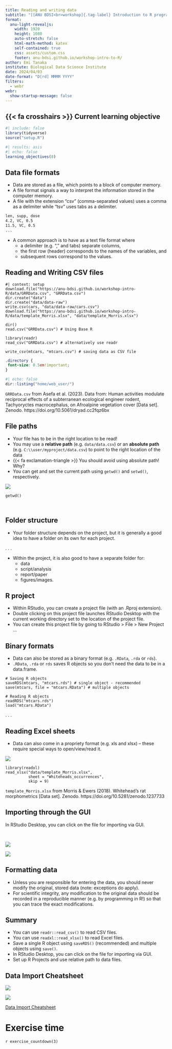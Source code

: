 ```yaml
---
title: Reading and writing data
subtitle: "[[ANU BDSI<br>workshop]{.tag-label} Introduction to R programming]{.tag-workshop}"
format:
  anu-light-revealjs:
    width: 1920
    height: 1080
    auto-stretch: false
    html-math-method: katex
    self-contained: true
    css: assets/custom.css
    footer: anu-bdsi.github.io/workshop-intro-to-R/
author: Emi Tanaka
institute: Biological Data Science Institute
date: 2024/04/03
date-format: "D[rd] MMMM YYYY"
filters:
  - webr
webr: 
  show-startup-message: false  
---
```



## {{< fa crosshairs >}} Current learning objective

```r
#| include: false
library(tidyverse)
source("setup.R")
```

::: f2

```r
#| results: asis 
#| echo: false
learning_objectives(8)
```

:::


## Data file formats 

::: incremental

- Data are stored as a file, which points to a block of computer memory.
- A file format signals a way to interpret the information stored in the computer memory.
- A file with the extension "csv" (comma-separated values) uses a comma as a delimiter while "tsv" uses tabs as a delimiter. 

:::

```.markdown
len, supp, dose
4.2, VC, 0.5
11.5, VC, 0.5
...
```


::: notes

- A common approach is to have as a text file format where 
  - a delimiter (e.g. "," and tabs) separate columns,
  - the first row (header) corresponds to the names of the variables, and 
  - subsequent rows correspond to the values.
  
:::


## Reading and Writing CSV files

```webr-r
#| context: setup
download.file("https://anu-bdsi.github.io/workshop-intro-R/data/GRRData.csv", "GRRData.csv")
dir.create("data")
dir.create("data/data-raw")
write.csv(cars, "data/data-raw/cars.csv")
download.file("https://anu-bdsi.github.io/workshop-intro-R/data/template_Morris.xlsx", "data/template_Morris.xlsx")
```

::: flex

::: {.w-70}

```webr-r
dir()
read.csv("GRRData.csv") # Using Base R

library(readr)
read_csv("GRRData.csv") # alternatively use readr

write_csv(mtcars, "mtcars.csv") # saving data as CSV file
```

:::

::: {.w-30 .pl3}

```css
.directory {
 font-size: 0.5em!important;
}
```


```r
#| echo: false
dir::listing("home/web_user/")
```


:::

:::




::: aside 

`GRRData.csv` from Asefa et al. (2023). Data from: Human activities modulate reciprocal effects of a subterranean ecological engineer rodent, Tachyoryctes macrocephalus, on Afroalpine vegetation cover [Data set]. Zenodo. https://doi.org/10.5061/dryad.cc2fqz6bx


:::


## File paths

::: flex

::: {.w-70 .pr3}

- Your file has to be in the right location to be read!
- You may use a **relative path** (e.g. `data/data.csv`) or an **absolute path** (e.g. `C:\\user/myproject/data.csv`) to point to the right location of the data 
- {{< fa exclamation-triangle >}} You should avoid using absolute path! Why?
- You can get and set the current path using `getwd()` and `setwd()`, respectively.

:::

::: {.w-30 .pl3}

![](images/rstudio-desktop-wd.png){.ba}
```webr-r
getwd()



```


:::

:::




## Folder structure 

- Your folder structure depends on the project, but it is generally a good idea to have a folder on its own for each project.

. . . 

- Within the project, it is also good to have a separate folder for:
  - data
  - script/analysis
  - report/paper
  - figures/images.

## R project

::: incremental

- Within RStudio, you can create a project file (with an .Rproj extension).
- Double clicking on this project file launches RStudio Desktop with the current working directory set to the location of the project file. 
- You can create this project file by going to RStudio > File > New Project ...

:::


## Binary formats 



- Data can also be stored as a binary format (e.g. `.RData`, `.rda` or `rds`).
- `.RData`, `.rda` or `rds` saves R objects so you don't need the data to be in a data.frame.

```webr-r
# Saving R objects
saveRDS(mtcars, "mtcars.rds") # single object - recommended
save(mtcars, file = "mtcars.RData") # multiple objects

# Reading R objects
readRDS("mtcars.rds") 
load("mtcars.RData") 
```

. . . 






## Reading Excel sheets

- Data can also come in a propriety format (e.g. xls and xlsx) -- these require special ways to open/view/read it.



::: flex

::: {.w-45}

![](images/morrison-data-snapshot.png)

:::

::: {.w-55 .pl3}

```webr-r
library(readxl)
read_xlsx("data/template_Morris.xlsx", 
          sheet = "Whiteheads_occurrences", 
          skip = 9) 
```


:::

:::








::: aside

`template_Morris.xlsx` from Morris & Ewers (2018). Whitehead's rat morphometrics [Data set]. Zenodo. https://doi.org/10.5281/zenodo.1237733

:::


## Importing through the GUI


In RStudio Desktop, you can click on the file for importing via GUI.

<br>

::: flex

::: {.w-20}

![](images/import-screen.png){.ba}

:::

::: {.w-80 .pl3}

![](images/import-sign.png){.ba}

:::

:::











## Formatting data

::: incremental

- Unless you are responsible for entering the data, you should never modify the original, stored data [(note: exceptions do apply)]{.grey}.
- For scientific integrity, any modification to the original data should be recorded in a reproducible manner (e.g. by programming in R!) so that you can trace the exact modifications.

:::


## Summary 

- You can use `readr::read_csv()` to read CSV files. 
- You can use `readxl::read_xlsx()` to read Excel files.
- Save a single R object using `saveRDS()` (recommended) and multiple objects using `save()`.
- In RStudio Desktop, you can click on the file for importing via GUI.
- Set up R Projects and use relative path to data files. 


## Data Import Cheatsheet

::: flex

::: {.w-50}

![](assets/data-import_Page_1.png){.ba}

:::

::: {.w-50}

![](assets/data-import_Page_2.png){.ba}


:::

:::


[<i class='fas fa-file-pdf'></i> Data Import Cheatsheet](assets/data-import.pdf)



# Exercise time {background-color="#F5EDDE"}


[<i class='fas fa-laptop-code'></i>](https://anu-bdsi.github.io/workshop-intro-R/materials.html#tabset-1-3-tab){.f-headline}

`r exercise_countdown(3)`